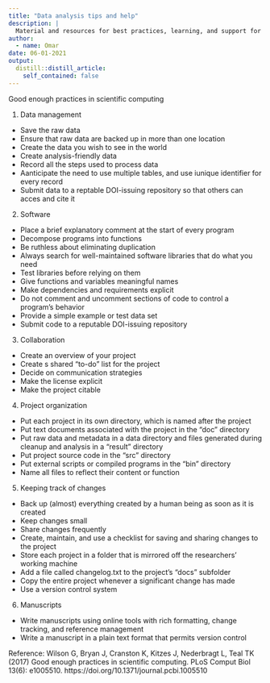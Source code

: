 ```yaml
---
title: "Data analysis tips and help"
description: |
  Material and resources for best practices, learning, and support for doing data analysis.
author:
  - name: Omar
date: 06-01-2021
output:
  distill::distill_article:
    self_contained: false
---
```

Good enough practices in scientific computing

1.	Data management
  - Save the raw data
  - Ensure that raw data are backed up in more than one location
  - Create the data you wish to see in the world
  - Create analysis-friendly data
  - Record all the steps used to process data
  - Aanticipate the need to use multiple tables, and use iunique identifier for every record
  -	Submit data to a reptable DOI-issuing repository so that others can acces and cite it

2.	Software
  - Place a brief explanatory comment at the start of every program
  - Decompose programs into functions
  - Be ruthless about eliminating duplication
  - Always search for well-maintained software libraries that do what you need
  - Test libraries before relying on them
  - Give functions and variables meaningful names
  - Make dependencies and requirements explicit
  - Do not comment and uncomment sections of code to control a program's behavior
  - Provide a simple example or test data set
  - Submit code to a reputable DOI-issuing repository

3.	Collaboration
  - Create an overview of your project
  - Create s shared "to-do" list for the project
  - Decide on communication strategies
  - Make the license explicit
  - Make the project citable

4.	Project organization
  - Put each project in its own directory, which is named after the project
  - Put text documents associated with the project in the "doc" directory
  - Put raw data and metadata in a data directory and files generated during cleanup and analysis in a "result" directory
  - Put project source code in the "src" directory
  - Put external scripts or compiled programs in the "bin" directory
  - Name all files to reflect their content or function

5.	Keeping track of changes
  - Back up (almost) everything created by a human being as soon as it is created
  - Keep changes small
  - Share changes frequently
  - Create, maintain, and use a checklist for saving and sharing changes to the project
  - Store each project in a folder that is mirrored off the researchers' working machine
  - Add a file called changelog.txt to the project's "docs" subfolder
  - Copy the entire project whenever a significant change has made
  - Use a version control system

6.	Manuscripts
  - Write manuscripts using online tools with rich formatting, change tracking, and reference management
  - Write a manuscript in a plain text format that permits version control

Reference:
Wilson G, Bryan J, Cranston K, Kitzes J, Nederbragt L, Teal TK (2017) Good enough practices in scientific computing. PLoS Comput Biol 13(6): e1005510. https://doi.org/10.1371/journal.pcbi.1005510

